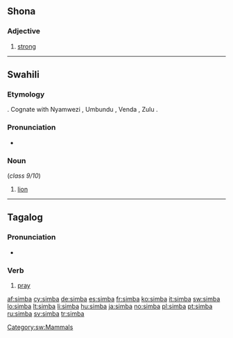 {{also|Simba}}
==Shona==

===Adjective===
{{infl|sn|adjective}}

# [[strong]]

----

==Swahili==
===Etymology===
{{proto|Bantu|cimba|lang=sw}}.  Cognate with Nyamwezi {{term|nshimba}}, Umbundu {{term|simbe}}, Venda {{term|tsimba}}, Zulu {{term|nsimba}}.

===Pronunciation===
*{{IPA|/simbɑ/|lang=sw}}

===Noun===
{{infl|sw|noun|plural|simba}} (''class 9/10'')

# [[lion]]

[[Category:sw:Mammals]]

----

==Tagalog==

===Pronunciation===
* {{audio|Tl-PH-simba.ogg|Audio}}

===Verb===
{{infl|tl|verb}}

# [[pray]]

[[af:simba]]
[[cy:simba]]
[[de:simba]]
[[es:simba]]
[[fr:simba]]
[[ko:simba]]
[[it:simba]]
[[sw:simba]]
[[lo:simba]]
[[lt:simba]]
[[li:simba]]
[[hu:simba]]
[[ja:simba]]
[[no:simba]]
[[pl:simba]]
[[pt:simba]]
[[ru:simba]]
[[sv:simba]]
[[tr:simba]]